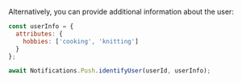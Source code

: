 Alternatively, you can provide additional information about the user:

```js
const userInfo = {
  attributes: {
    hobbies: ['cooking', 'knitting']
  }
};

await Notifications.Push.identifyUser(userId, userInfo);
```
